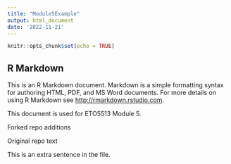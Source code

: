 ---
title: "Module5Example"
output: html_document
date: '2022-11-21'
---

```{r setup, include=FALSE}
knitr::opts_chunk$set(echo = TRUE)
```

## R Markdown

This is an R Markdown document. Markdown is a simple formatting syntax for authoring HTML, PDF, and MS Word documents. For more details on using R Markdown see <http://rmarkdown.rstudio.com>.

This document is used for ETO5513 Module 5.

Forked repo additions

Original repo text

This is an extra sentence in the file. 
